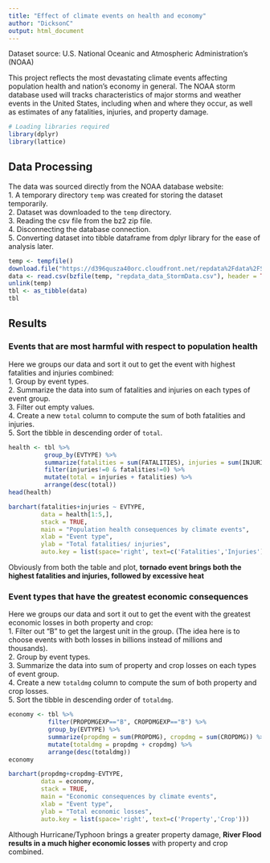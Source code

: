 ```yaml
---
title: "Effect of climate events on health and economy"
author: "DicksonC"
output: html_document
---
```

Dataset source: U.S. National Oceanic and Atmospheric Administration's (NOAA)  

This project reflects the most devastating climate events affecting population health and nation's economy in general.  The NOAA storm database used will tracks characteristics of major storms and weather events in the United States, including when and where they occur, as well as estimates of any fatalities, injuries, and property damage.

```r
# Loading libraries required
library(dplyr)
library(lattice)
```

## Data Processing
The data was sourced directly from the NOAA database website:  
1. A temporary directory `temp` was created for storing the dataset temporarily.  
2. Dataset was downloaded to the `temp` directory.  
3. Reading the csv file from the bz2 zip file.  
4. Disconnecting the database connection.  
5. Converting dataset into tibble dataframe from dplyr library for the ease of analysis later.

```r
temp <- tempfile()
download.file("https://d396qusza40orc.cloudfront.net/repdata%2Fdata%2FStormData.csv.bz2", temp)
data <- read.csv(bzfile(temp, "repdata_data_StormData.csv"), header = TRUE)
unlink(temp)
tbl <- as_tibble(data)
tbl
```

## Results
### Events that are most harmful with respect to population health
Here we groups our data and sort it out to get the event with highest fatalities and injuries combined:  
1. Group by event types.  
2. Summarize the data into sum of fatalities and injuries on each types of event group.  
3. Filter out empty values.  
4. Create a new `total` column to compute the sum of both fatalities and injuries.  
5. Sort the tibble in descending order of `total`.

```r
health <- tbl %>% 
          group_by(EVTYPE) %>%
          summarize(fatalities = sum(FATALITIES), injuries = sum(INJURIES)) %>%
          filter(injuries!=0 & fatalities!=0) %>%
          mutate(total = injuries + fatalities) %>%
          arrange(desc(total))
head(health)
```

```r
barchart(fatalities+injuries ~ EVTYPE, 
         data = health[1:5,],
         stack = TRUE,
         main = "Population health consequences by climate events",
         xlab = "Event type",
         ylab = "Total fatalities/ injuries",
         auto.key = list(space='right', text=c('Fatalities','Injuries')))
```

Obviously from both the table and plot, **tornado event brings both the highest fatalities and injuries, followed by excessive heat**  
  
### Event types that have the greatest economic consequences
Here we groups our data and sort it out to get the event with the greatest economic losses in both property and crop:  
1. Filter out "B" to get the largest unit in the group.  (The idea here is to choose events with both losses in billions instead of millions and thousands).  
2. Group by event types.  
3. Summarize the data into sum of property and crop losses on each types of event group.  
4. Create a new `totaldmg` column to compute the sum of both property and crop losses.  
5. Sort the tibble in descending order of `totaldmg`.
```r
economy <- tbl %>% 
           filter(PROPDMGEXP=="B", CROPDMGEXP=="B") %>%
           group_by(EVTYPE) %>%
           summarize(propdmg = sum(PROPDMG), cropdmg = sum(CROPDMG)) %>%
           mutate(totaldmg = propdmg + cropdmg) %>%
           arrange(desc(totaldmg))
economy
```

```r
barchart(propdmg+cropdmg~EVTYPE, 
         data = economy,
         stack = TRUE,
         main = "Economic consequences by climate events",
         xlab = "Event type",
         ylab = "Total economic losses",
         auto.key = list(space='right', text=c('Property','Crop')))
```

Although Hurricane/Typhoon brings a greater property damage, **River Flood results in a much higher economic losses** with property and crop combined.